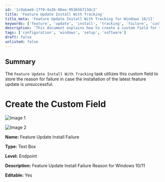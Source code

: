 ```yaml
---
id: '1c9abaeb-17f0-4a3b-86ee-953b5b713dc3'
title: 'Feature Update Install With Tracking'
title_meta: 'Feature Update Install With Tracking for Windows 10/11'
keywords: ['feature', 'update', 'install', 'tracking', 'failure', 'custom', 'field', 'windows']
description: 'This document explains how to create a custom field for tracking the reasons for failure during the installation of the latest feature update for Windows 10/11. It includes details on field configuration and usage.'
tags: ['configuration', 'windows', 'setup', 'software']
draft: false
unlisted: false
---
```

## Summary

The `Feature Update Install With Tracking` task utilizes this custom field to store the reason for failure in case the installation of the latest feature update is unsuccessful.

# Create the Custom Field

![Image 1](../../../static/img/Feature-Update-Install-Failure/image_1.png)

![Image 2](../../../static/img/Feature-Update-Install-Failure/image_2.png)

**Name:** Feature Update Install Failure  

**Type:** Text Box  

**Level:** Endpoint  

**Description:** Feature Update Install Failure Reason for Windows 10/11  

**Editable:** Yes  












